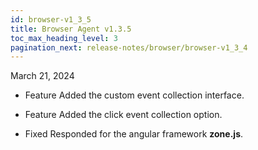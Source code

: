 ```yaml
---
id: browser-v1_3_5
title: Browser Agent v1.3.5
toc_max_heading_level: 3
pagination_next: release-notes/browser/browser-v1_3_4
---
```


March 21, 2024

- <Status>Feature</Status> Added the custom event collection interface.

- <Status>Feature</Status> Added the click event collection option.

- <Status>Fixed</Status> Responded for the angular framework <b>zone.js</b>.
